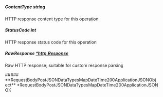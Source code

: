 
##### **ContentType** string
HTTP response content type for this operation

##### **StatusCode** int
HTTP response status code for this operation

##### **RawResponse** [*http.Response](https://pkg.go.dev/net/http#Response)
Raw HTTP response; suitable for custom response parsing

<Collapsible>
    ##### **RequestBodyPostJSONDataTypesMapDateTime200ApplicationJSONObject** *RequestBodyPostJSONDataTypesMapDateTime200ApplicationJSON
    OK
    <Collapsible.Break/>
    <RequestBodyPostJSONDataTypesMapDateTime200ApplicationJSON/>
</Collapsible>

